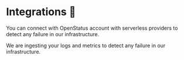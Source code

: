 # Integrations 🔌

You can connect with OpenStatus account with serverless providers to detect any
failure in our infrastructure.

We are ingesting your logs and metrics to detect any failure in our
infrastructure.

